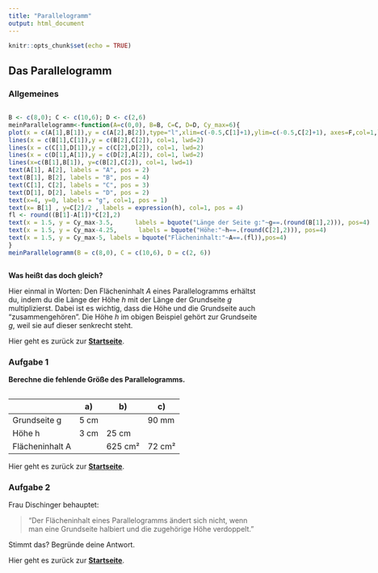 ```yaml
---
title: "Parallelogramm"
output: html_document
---
```


```r
knitr::opts_chunk$set(echo = TRUE)
```

## Das Parallelogramm{.tabset}

### Allgemeines
:::: {style="display: flex;"}

::: {}
<!-- First div -->
```r
B <- c(8,0); C <- c(10,6); D <- c(2,6)
meinParallelogramm<-function(A=c(0,0), B=B, C=C, D=D, Cy_max=6){
plot(x = c(A[1],B[1]),y = c(A[2],B[2]),type="l",xlim=c(-0.5,C[1]+1),ylim=c(-0.5,C[2]+1), axes=F,col=1,lwd=2,xlab = "",ylab="")
lines(x = c(B[1],C[1]),y = c(B[2],C[2]), col=1, lwd=2)
lines(x = c(C[1],D[1]),y = c(C[2],D[2]), col=1, lwd=2)
lines(x = c(D[1],A[1]),y = c(D[2],A[2]), col=1, lwd=2)
lines(x=c(B[1],B[1]), y=c(B[2],C[2]), col=1, lwd=1)
text(A[1], A[2], labels = "A", pos = 2)
text(B[1], B[2], labels = "B", pos = 4)
text(C[1], C[2], labels = "C", pos = 3)
text(D[1], D[2], labels = "D", pos = 2)
text(x=4, y=0, labels = "g", col=1, pos = 1)
text(x= B[1] , y=C[2]/2 , labels = expression(h), col=1, pos = 4)
fl <- round((B[1]-A[1])*C[2],2)
text(x = 1.5, y = Cy_max-3.5,      labels = bquote("Länge der Seite g:"~g==.(round(B[1],2))), pos=4)
text(x = 1.5, y = Cy_max-4.25,      labels = bquote("Höhe:"~h==.(round(C[2],2))), pos=4)
text(x = 1.5, y = Cy_max-5, labels = bquote("Flächeninhalt:"~A==.(fl)),pos=4)
}
meinParallelogramm(B = c(8,0), C = c(10,6), D = c(2, 6))
```

:::

::: {}
<!-- Second div -->

<br><br><br><br><br><br>

**Flächeninhalt des Parallelogramms:** 

$$A = g \cdot h$$  

**Umfang des Parallelogramms**
$$U = a + b + c + d$$
:::

::::

**Was heißt das doch gleich?**

Hier einmal in Worten: Den Flächeninhalt $A$ eines Parallelogramms erhältst du, indem du die Länge der Höhe $h$ mit der Länge der Grundseite $g$ multiplizierst. Dabei ist es wichtig, dass die Höhe und die Grundseite auch "zusammengehören". Die Höhe $h$ im obigen Beispiel gehört zur Grundseite $g$, weil sie auf dieser senkrecht steht.


Hier geht es zurück zur [**Startseite**](https://gdischinger.github.io/Mathe_8a/03FormelnErstellen/FlächenberechnungErinnerung.html).

### Aufgabe 1
**Berechne die fehlende Größe des Parallelogramms.**
```r
```
<br> |a) |b) | c)
------|------|------|-----
 Grundseite g| 5 cm | | 90 mm
 Höhe h | 3 cm | 25 cm | 
 Flächeninhalt A|  | 625 cm² | 72 cm²

Hier geht es zurück zur [**Startseite**](https://gdischinger.github.io/Mathe_8a/03FormelnErstellen/FlächenberechnungErinnerung.html).

### Aufgabe 2

<!-- ```{r dirac1, animation.hook="gifski", interval=1.3, fig.align="center", echo=FALSE} -->
<!-- xxd <- c(0,1,2,3,4,5,6,7) -->
<!-- xxd <- c(xxd,rev(xxd)) -->
<!-- for(i in 1:length(xxd)){ -->
<!--   meinParallelogramm(B = c(xxd[i]*8/7,0), C = c(xxd[i]*10/7,xxd[i]*6/7), D = c(xxd[i]*2/7,xxd[i]*6/7)) -->
<!-- } -->
<!-- ``` -->


Frau Dischinger behauptet:

> "Der Flächeninhalt eines Parallelogramms ändert sich nicht, wenn man eine Grundseite halbiert und die zugehörige Höhe verdoppelt."

Stimmt das?
Begründe deine Antwort.

Hier geht es zurück zur [**Startseite**](https://gdischinger.github.io/Mathe_8a/03FormelnErstellen/FlächenberechnungErinnerung.html).
